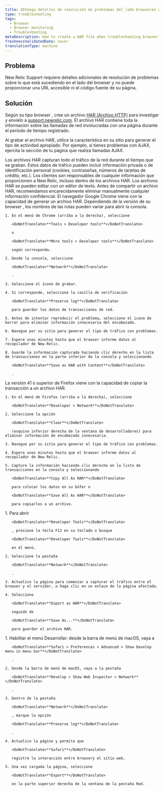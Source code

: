 ```yaml
---
title: Obtenga detalles de resolución de problemas del lado browseren un archivo HAR
type: troubleshooting
tags:
  - Browser
  - Browser monitoring
  - Troubleshooting
metaDescription: How to create a HAR file when troubleshooting browser.
freshnessValidatedDate: never
translationType: machine
---
```


## Problema

New Relic Support requiere detalles adicionales de resolución de problemas sobre lo que está sucediendo en el lado del browser y no puede proporcionar una URL accesible ni el código fuente de su página.

## Solución

Según su tipo browser , cree un archivo [HAR (Archivo HTTP)](https://dvcs.w3.org/hg/webperf/raw-file/tip/specs/HAR/Overview.html) para investigar y envíelo a [support.newrelic.com](https://support.newrelic.com/). El archivo HAR contiene toda la información sobre las llamadas de red involucradas con una página durante el período de tiempo registrado.

Al grabar el archivo HAR, utilice la característica en su sitio para generar el tipo de actividad apropiado. Por ejemplo, si tienes problemas con AJAX, ejercita la sección de tu página que realiza llamadas AJAX.

<Callout variant="important">
  Los archivos HAR capturan todo el tráfico de la red durante el tiempo que se graban. Estos datos de tráfico pueden incluir información privada o de identificación personal (cookies, contraseñas, números de tarjetas de crédito, etc.). Los clientes son responsables de cualquier información que proporcionen a New Relic, incluso dentro de los archivos HAR. Los archivos HAR se pueden editar con un editor de texto. Antes de compartir un archivo HAR, recomendamos encarecidamente eliminar manualmente cualquier información confidencial.
</Callout>

<CollapserGroup>
  <Collapser
    id="chrome"
    title="Cromo"
  >
    El navegador Google Chrome viene con la capacidad de generar un archivo HAR. Dependiendo de la versión de su browser , los nombres de las rutas pueden variar para abrir la consola.

    1. En el menú de Chrome (arriba a la derecha), seleccione

       <DoNotTranslate>**Tools > Developer tools**</DoNotTranslate>

       o

       <DoNotTranslate>**More tools > Developer tools**</DoNotTranslate>

       según corresponda.

    2. Desde la consola, seleccione

       <DoNotTranslate>**Network**</DoNotTranslate>

       .

    3. Seleccione el ícono de grabar.

    4. Si corresponde, seleccione la casilla de verificación

       <DoNotTranslate>**Preserve log**</DoNotTranslate>

       para guardar los datos de transacciones de red.

    5. Antes de intentar reproducir el problema, seleccione el icono de borrar para eliminar información innecesaria del encabezado.

    6. Navegue por su sitio para generar el tipo de tráfico con problemas.

    7. Espere unos minutos hasta que el browser informe datos al recopilador de New Relic.

    8. Guarde la información capturada haciendo clic derecho en la lista de transacciones en la parte inferior de la consola y seleccionando

       <DoNotTranslate>**Save as HAR with Content**</DoNotTranslate>

       .
  </Collapser>

  <Collapser title="Firefox versión 41.x y superior">
    La versión 41 o superior de Firefox viene con la capacidad de copiar la transacción a un archivo HAR.

    1. En el menú de Firefox (arriba a la derecha), seleccione

       <DoNotTranslate>**Developer > Network**</DoNotTranslate>

    2. Seleccione la opción

       <DoNotTranslate>**Clear**</DoNotTranslate>

       (esquina inferior derecha de la ventana de desarrolladores) para eliminar información de encabezado innecesaria.

    3. Navegue por su sitio para generar el tipo de tráfico con problemas.

    4. Espere unos minutos hasta que el browser informe datos al recopilador de New Relic.

    5. Capture la información haciendo clic derecho en la lista de transacciones en la consola y seleccionando

       <DoNotTranslate>**Copy All As HAR**</DoNotTranslate>

       para colocar los datos en su búfer o

       <DoNotTranslate>**Save All As HAR**</DoNotTranslate>

       para copiarlos a un archivo.
  </Collapser>

  <Collapser title="Borde de Microsoft">
    1. Para abrir

       <DoNotTranslate>**Developer Tools**</DoNotTranslate>

       , presione la tecla F12 en su teclado o busque

       <DoNotTranslate>**Developer Tools**</DoNotTranslate>

       en el menú.

    2. Seleccione la pestaña

       <DoNotTranslate>**Network**</DoNotTranslate>

       .

    3. Actualice la página para comenzar a capturar el tráfico entre el browser y el servidor, o haga clic en un enlace de la página afectada.

    4. Seleccione

       <DoNotTranslate>**Export as HAR**</DoNotTranslate>

       seguido de

       <DoNotTranslate>**Save As...**</DoNotTranslate>

       para guardar el archivo HAR.
  </Collapser>

  <Collapser title="Safari de Apple">
    1. Habilitar el menú Desarrollar: desde la barra de menú de macOS, vaya a

       <DoNotTranslate>**Safari > Preferences > Advanced > Show Develop menu in menu bar**</DoNotTranslate>

       .

    2. Desde la barra de menú de macOS, vaya a la pestaña

       <DoNotTranslate>**Develop > Show Web Inspector > Network**</DoNotTranslate>

       .

    3. Dentro de la pestaña

       <DoNotTranslate>**Network**</DoNotTranslate>

       , marque la opción

       <DoNotTranslate>**Preserve log**</DoNotTranslate>

       .

    4. Actualice la página y permita que

       <DoNotTranslate>**Safari**</DoNotTranslate>

       registre la interacción entre browsery el sitio web.

    5. Una vez cargada la página, seleccione

       <DoNotTranslate>**Export**</DoNotTranslate>

       en la parte superior derecha de la ventana de la pestaña Red.
  </Collapser>
</CollapserGroup>